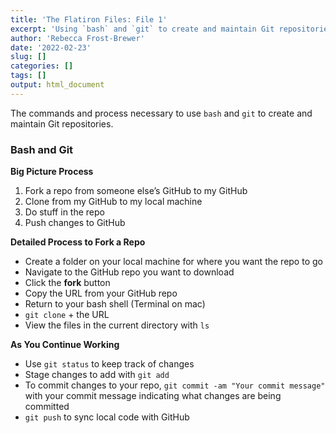 ```yaml
---
title: 'The Flatiron Files: File 1'
excerpt: 'Using `bash` and `git` to create and maintain Git repositories.'
author: 'Rebecca Frost-Brewer'
date: '2022-02-23'
slug: []
categories: []
tags: []
output: html_document
---
```


The commands and process necessary to use `bash` and `git` to create and maintain Git repositories.

### Bash and Git

**Big Picture Process**

1. Fork a repo from someone else's GitHub to my GitHub
1. Clone from my GitHub to my local machine
1. Do stuff in the repo
1. Push changes to GitHub


**Detailed Process to Fork a Repo**

+ Create a folder on your local machine for where you want the repo to go
+ Navigate to the GitHub repo you want to download
+ Click the **fork** button
+ Copy the URL from your GitHub repo 
+ Return to your bash shell (Terminal on mac)
+ `git clone` + the URL
+ View the files in the current directory with `ls`


**As You Continue Working**

+ Use `git status` to keep track of changes
+ Stage changes to add with `git add`
+ To commit changes to your repo, `git commit -am "Your commit message"` with your commit message indicating what changes are being committed
+ `git push` to sync local code with GitHub



